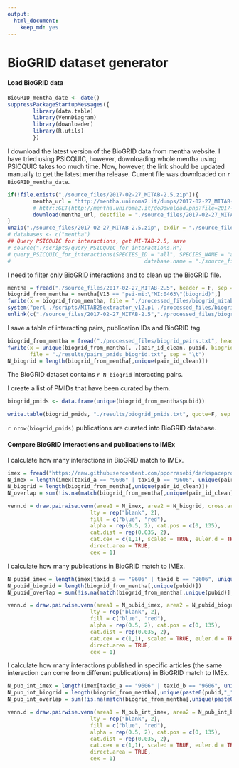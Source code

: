 ```yaml
---
output: 
  html_document: 
    keep_md: yes
---
```

BioGRID dataset generator
========================================================

#### Load BioGRID data

```r
BioGRID_mentha_date <- date()
suppressPackageStartupMessages({
        library(data.table)
        library(VennDiagram)
        library(downloader)
        library(R.utils)
        })
```

I download the latest version of the BioGRID data from mentha website. I have tried using PSICQUIC, however, downloading whole mentha using PSICQUIC takes too much time. Now, however, the link should be updated manually to get the latest mentha release. Current file was downloaded on `r BioGRID_mentha_date`. 

```r
if(!file.exists("./source_files/2017-02-27_MITAB-2.5.zip")){
        mentha_url = "http://mentha.uniroma2.it/dumps/2017-02-27_MITAB-2.5.zip"
        # httr::GET(http://mentha.uniroma2.it/doDownload.php?file=2017-02-27_MITAB-2.5.zip) - this is how I got the direct link
        download(mentha_url, destfile = "./source_files/2017-02-27_MITAB-2.5.zip")
}
unzip("./source_files/2017-02-27_MITAB-2.5.zip", exdir = "./source_files/")
# databases <- c("mentha")
## Query PSICQUIC for interactions, get MI-TAB-2.5, save
# source("./scripts/query_PSICQUIC_for_interactions.R")
# query_PSICQUIC_for_interactions(SPECIES_ID = "all", SPECIES_NAME = "all", databases= "mentha", date = BioGRID_mentha_date,
#                                          database.name = "./source_files/mentha_mitab25.txt", return_data = F, show_summary = F, MITAB = "tab25")
```

I need to filter only BioGRID interactions and to clean up the BioGRID file.

```r
mentha = fread("./source_files/2017-02-27_MITAB-2.5", header = F, sep = "\t", colClasses = "character")
biogrid_from_mentha = mentha[V13 == "psi-mi:\"MI:0463\"(biogrid)",]
fwrite(x = biogrid_from_mentha, file = "./processed_files/biogrid_mitab25.txt",sep = "\t")
system("perl ./scripts/MITAB25extractor_v12.pl ./processed_files/biogrid_mitab25.txt ./processed_files/biogrid_pairs.txt")
unlink(c("./source_files/2017-02-27_MITAB-2.5","./processed_files/biogrid_mitab25.txt"))
```

I save a table of interacting pairs, publication IDs and BioGRID tag.

```r
biogrid_from_mentha = fread("./processed_files/biogrid_pairs.txt", header = T, sep = "\t", colClasses = "character")
fwrite(x = unique(biogrid_from_mentha[, .(pair_id_clean, pubid, biogrid = rep(1, .N))]), 
       file = "./results/pairs_pmids_biogrid.txt", sep = "\t")
N_biogrid = length(biogrid_from_mentha[,unique(pair_id_clean)])
```

The BioGRID dataset contains `r N_biogrid` interacting pairs. 

I create a list of PMIDs that have been curated by them.

```r
biogrid_pmids <- data.frame(unique(biogrid_from_mentha$pubid))

write.table(biogrid_pmids, "./results/biogrid_pmids.txt", quote=F, sep ="\t", row.names = F, col.names = T)
```

`r nrow(biogrid_pmids)` publications are curated into BioGRID database. 

#### Compare BioGRID interactions and publications to IMEx 

I calculate how many interactions in BioGRID match to IMEx.

```r
imex = fread("https://raw.githubusercontent.com/pporrasebi/darkspaceproject/master/IMEx/results/imex_full.txt", header = T, sep = "\t", colClasses = "character")
N_imex = length(imex[taxid_a == "9606" | taxid_b == "9606", unique(pair_id_clean)])
N_biogrid = length(biogrid_from_mentha[,unique(pair_id_clean)])
N_overlap = sum(!is.na(match(biogrid_from_mentha[,unique(pair_id_clean)], imex[taxid_a == "9606" | taxid_b == "9606", unique(pair_id_clean)])))

venn.d = draw.pairwise.venn(area1 = N_imex, area2 = N_biogrid, cross.area = N_overlap, category = c("IMEx", "BioGRID"), 
                          lty = rep("blank", 2), 
                          fill = c("blue", "red"), 
                          alpha = rep(0.5, 2), cat.pos = c(0, 135), 
                          cat.dist = rep(0.035, 2), 
                          cat.cex = c(1,1), scaled = TRUE, euler.d = TRUE,  margin = 0.05,
                          direct.area = TRUE,
                          cex = 1)

```

I calculate how many publications in BioGRID match to IMEx.

```r
N_pubid_imex = length(imex[taxid_a == "9606" | taxid_b == "9606", unique(pubid)])
N_pubid_biogrid = length(biogrid_from_mentha[,unique(pubid)])
N_pubid_overlap = sum(!is.na(match(biogrid_from_mentha[,unique(pubid)], imex[taxid_a == "9606" | taxid_b == "9606", unique(pubid)])))

venn.d = draw.pairwise.venn(area1 = N_pubid_imex, area2 = N_pubid_biogrid, cross.area = N_pubid_overlap, category = c("IMEx", "BioGRID"), 
                          lty = rep("blank", 2), 
                          fill = c("blue", "red"), 
                          alpha = rep(0.5, 2), cat.pos = c(0, 135), 
                          cat.dist = rep(0.035, 2), 
                          cat.cex = c(1,1), scaled = TRUE, euler.d = TRUE,  margin = 0.05,
                          direct.area = TRUE,
                          cex = 1)

```

I calculate how many interactions published in specific articles (the same interaction can come from different publications) in BioGRID match to IMEx.

```r
N_pub_int_imex = length(imex[taxid_a == "9606" | taxid_b == "9606", unique(paste0(pubid,"_",pair_id_clean))])
N_pub_int_biogrid = length(biogrid_from_mentha[,unique(paste0(pubid,"_",pair_id_clean))])
N_pub_int_overlap = sum(!is.na(match(biogrid_from_mentha[,unique(paste0(pubid,"_",pair_id_clean))], imex[taxid_a == "9606" | taxid_b == "9606", unique(paste0(pubid,"_",pair_id_clean))])))

venn.d = draw.pairwise.venn(area1 = N_pub_int_imex, area2 = N_pub_int_biogrid, cross.area = N_pub_int_overlap, category = c("IMEx", "BioGRID"), 
                          lty = rep("blank", 2), 
                          fill = c("blue", "red"), 
                          alpha = rep(0.5, 2), cat.pos = c(0, 135), 
                          cat.dist = rep(0.035, 2), 
                          cat.cex = c(1,1), scaled = TRUE, euler.d = TRUE,  margin = 0.05,
                          direct.area = TRUE,
                          cex = 1)

```